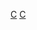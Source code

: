 {{sidebar
| name         = US Constitution article series
| bodyclass    = vcard hlist
| pretitle     = 本条目属于
| title        = [[美国宪法|美利坚合众国宪法]]<br />[[:Category:美国宪法|系列]]
| image        = [[File:Greater coat of arms of the United States.svg|160px]]
| headingstyle = background:lavender;
| belowstyle   = border-top:1px #aaa solid; border-bottom:1px #aaa solid;
| navbarstyle  = padding-top:0; 

| heading1     = [[美国宪法|序言和正文]]
| content1     = 
* [[美国宪法序言|序言]]
{{flatlist|
* [[美国宪法第一条|Ⅰ]]
* [[美国宪法第二条|Ⅱ]]
* [[美国宪法第三条|Ⅲ]]
* [[美国宪法第四条|Ⅳ]]
* [[美国宪法第五条|Ⅴ]]
* [[美国宪法第六条|Ⅵ]]
* [[美国宪法第七条|Ⅶ]]
}}

| heading2     = [[美国宪法修正案|修正案]]
| content2     = 
* '''[[美国权利法案|权利法案]]'''
{{flatlist|
* [[美国宪法第一修正案|Ⅰ]]
* [[美國憲法第二修正案|Ⅱ]]
* [[美國憲法第三修正案|Ⅲ]]
* [[美國憲法第四修正案|Ⅳ]]
* [[美國憲法第五修正案|Ⅴ]]
* [[美國憲法第六修正案|Ⅵ]]
* [[美國憲法第七修正案|Ⅶ]]
* [[美國憲法第八修正案|Ⅷ]]
* [[美國憲法第九修正案|Ⅸ]]
* [[美國憲法第十修正案|Ⅹ]]
}}
----
{{flatlist|
* [[美利坚合众国宪法第十一条修正案|XI]]
* [[美利坚合众国宪法第十二条修正案|XII]]
* [[美利坚合众国宪法第十三条修正案|XIII]]
* [[美利坚合众国宪法第十四条修正案|XIV]]
* [[美利坚合众国宪法第十五条修正案|XV]]
* [[美利坚合众国宪法第十六条修正案|XVI]]
* [[美利坚合众国宪法第十七条修正案|XVII]]

* [[美國憲法第十八修正案|XVIII]]
* [[美國憲法第十九修正案|XIX]]
* [[美利坚合众国宪法第二十条修正案|XX]]
* [[美利坚合众国宪法第二十一条修正案|XXI]]
* [[美國憲法第二十二修正案|XXII]]

* [[美利坚合众国宪法第二十三条修正案|XXIII]]
* [[美利坚合众国宪法第二十四条修正案|XXIV]]
* [[美利坚合众国宪法第二十五条修正案|XXV]]
* [[美利坚合众国宪法第二十六条修正案|XXVI]]
* [[美國憲法第二十七修正案|XXVII]]
}}
---- 
'''[[美国宪法修正案#未批准生效的憲法修正案|未批准的修正案]]'''
{{flatlist|
* {{Link-en|国会席位分配修正案|Congressional Apportionment Amendment|国会席位分配}}
* [[贵族头衔修正案|贵族头衔]]

* {{Link-en|科温修正案|Corwin Amendment|科温}}
* {{Link-en|童工修正案|Child Labor Amendment|童工}}
* [[平等权利修正案|平等权利]]

* {{Link-en|哥伦比亚特区投票权修正案|District of Columbia Voting Rights Amendment|哥伦比亚特区投票权}}
}}

| heading3     = [[美国宪法历史|历史]]
| content3     =
{{flatlist|
* {{Link-en|美国宪法起草与批准时间线|Timeline of drafting and ratification of the United States Constitution|起草与批准时间线}}

* [[美利坚合众国制宪会议|制宪会议]]
* [[美利坚合众国宪法签署人列表|宪法签署人]]

* {{Link-en|美国的联邦主义|Federalism in the United States|联邦主义}}
* {{Link-en|美国的共和主义|Republicanism in the United States|共和主义}}
}}

| heading4     = [[s:美利坚合众国宪法|全文]]
| content4     = 
* [[s:美利坚合众国宪法|序言及第Ⅰ－Ⅶ条]]

* [[s:美国权利法案|第Ⅰ－Ⅹ修正案]]

* [[s:美国宪法修正案|第XI－XXVII修正案]]

* [[s:en:Portal:Unsuccessful attempts to amend the United States Constitution|未批准的修正案]]

| below        = 
* {{portal-inline|美国|size=tiny}}
* {{portal-inline|法律|size=tiny}}
* {{portal-inline|政治|size=tiny}}

}}<noinclude>
[[Category:美国宪法| ]]
[[Category:美國法律模板|C]]
[[Category:美国政府导航模板| ]]
[[Category:系列條目側面模板|C]]
</noinclude>